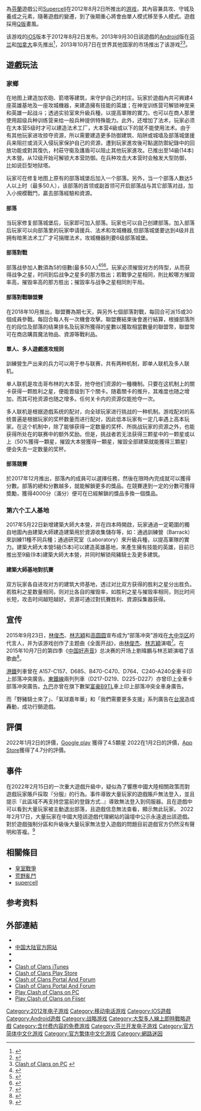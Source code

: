 {{Real world|time=2015-11-12T19:04:22+00:00}}
{{noteTA
|G1=IT
}}
{{Infobox VG
| title = 部落冲突
| image = Clash of Clans icon.jpg
| caption = 应用程式图標
| original = 
| japanese = 
| english = Clash of Clans
| genre = [[战略游戏|战略]]
| platform = [[iOS|iOS]]<br />[[Android|Android]]
| developer = [[Supercell_(游戏公司)|Supercell]]
| publisher = {{vgrelease|}}
| director = 
| producer = 
| designer = 
| distributor = {{vgrelease|}}
| writer = 
| programmer = 
| artist = 
| composer = 
| series = 
| engine = 
| modes = [[大型多人線上遊戲|大型多人線上遊戲]]
| released = '''iOS'''{{Vgrelease|WW|2012年8月2日<ref name=iOS>{{cite web |url=http://www.slidetoplay.com/games/clash-of-clans/ |title=Clash of Clans |publisher=Slide to Play |accessdate=2014-07-08 |archive-date=2018-12-22 |archive-url=https://web.archive.org/web/20181222003724/http://www.slidetoplay.com/games/clash-of-clans/ |dead-url=no }}</ref>}}'''Android'''{{Vgrelease|WW|2013年10月7日<ref name=Android>{{cite web|url=http://www.androidauthority.com/clash-of-clans-hits-the-play-store-281354/|title=Clash of Clans finally hits the Google Play Store|publisher=Androidauthority|date=2013-10-08|last=Koueider|first=Adam|accessdate=2013-11-20|archive-date=2013-10-08|archive-url=https://web.archive.org/web/20131008121048/http://www.androidauthority.com/clash-of-clans-hits-the-play-store-281354/|dead-url=yes}}</ref>}}
| shutdown = 
| onlinegame = 1
}}

{{Vgname|Clash of clans|en=Clash of clans|又译「'''部落衝突'''」，簡稱{{lang|en|'''COC'''}}}}為[[芬蘭|芬蘭]]遊戲公司[[Supercell_(游戏公司)|Supercell]]在2012年8月2日所推出的[[游戏|游戏]]，其內容兼具攻、守城及養成之元素，隨著遊戲的變遷，到了後期重心將會由單人模式移至多人模式。遊戲採用[[Q版|Q版]]畫風。

该游戏的[[iOS|iOS]]版本于2012年8月2日发布。2013年9月30日該遊戲的[[Android|Android]]版在[[芬兰|芬兰]]和[[加拿大|加拿大]]率先推出<ref>{{cite web |author=Tony Zhang |url=http://www.appsgoer.com/2013/10/07/clash-of-clans-finally-launches-on-android-only-in-canada-and-finland-google-play-store/ |title=Clash of Clans Finally Launches on Android, Worldwide Release Now |publisher=AppsGoer |date=2013-10-07 |accessdate=2013-11-20 |archive-url=https://web.archive.org/web/20131017021054/http://www.appsgoer.com/2013/10/07/clash-of-clans-finally-launches-on-android-only-in-canada-and-finland-google-play-store/ |archive-date=2013-10-17 |dead-url=yes }}</ref>，2013年10月7日{{lang|en|Supercell}}在世界其他国家的{{lang|en|Google Play}}市场推出了该游戏<ref>{{cite web |url=http://www.androidauthority.com/clash-of-clans-hits-the-play-store-281354/ |title=Clash of Clans finally hits the Google Play Store |publisher=Androidauthority.com |date=2013-10-08 |accessdate=2013-11-20 |archive-date=2013-10-08 |archive-url=https://web.archive.org/web/20131008121048/http://www.androidauthority.com/clash-of-clans-hits-the-play-store-281354/ |dead-url=yes }}</ref><ref>[http://clashofclanspcworld.com Clash of Clans on PC] {{webarchive|url=https://web.archive.org/web/20170616114408/http://clashofclanspcworld.com/ |date=2017-06-16 }}</ref>。

== 遊戲玩法==
===家鄉===
在地图上建造加农砲、箭塔等建筑，来守护自己的村庄。玩家於遊戲內共可興建4座英雄基地及一座攻城機器，来建造擁有技能的英雄；在神宠训练营可解锁神宠来和英雄一起战斗；透過实验室來升級兵種，以提高軍隊的實力。也可以在商人那里使用超级兵种训练营来给一般兵种提供特殊能力。此外，还增加了法术，玩家必须在大本营5级时才可以建造法术工厂，大本营4級或以下的就不能使用法术。由于有其他玩家进攻掠夺资源，所以需要建造更多防御建筑、陷阱或城墙及部落城堡援兵来阻拦或消灭入侵玩家保护自己的资源，遭到玩家進攻後可點選防禦紀錄中的回放功能或對其復仇，村莊守衛及護盾可以阻止其他玩家進攻。已推出至14級(14本)大本營。从12级开始可解锁大本营防御。在兵种攻击大本营时会触发大型防御，比如说巨型地狱塔。

玩家可在修复地图上原有的部落城堡后加入一个部落。另外，当一个部落人数达5人以上时（最多50人），该部落的首领或副首领可开启部落战与其它部落对战，加入小規模戰鬥，贏去部落經驗和資源。
==== 部落 ====
当玩家修复部落城堡后，玩家即可加入部落。玩家也可以自己创建部落。加入部落后玩家可以向部落里的玩家申请援兵、法术和攻城機器,但部落城堡要达到4级并且拥有暗黑法术工厂才可捐赠法术，攻城機器則要6级部落城堡。

==== 部落對戰 ====
部落战參加人數須為5的倍數(最多50人)<ref>{{Cite web |url=http://en.yibada.com/articles/107712/20160304/clash-of-clans-march-2016-update-major-clan-wars-matchmaking-changes-war-sizes-45v45-35v35-will-be-removed-more-emphasis-on-defensive-progress.htm |title=存档副本 |accessdate=2017-11-21 |archive-date=2017-11-14 |archive-url=https://web.archive.org/web/20171114093514/http://en.yibada.com/articles/107712/20160304/clash-of-clans-march-2016-update-major-clan-wars-matchmaking-changes-war-sizes-45v45-35v35-will-be-removed-more-emphasis-on-defensive-progress.htm |dead-url=yes }}</ref><ref>{{Cite web |url=https://www.gottabemobile.com/clash-of-clans-update-clan-war-matchmaking-improved/ |title=存档副本 |accessdate=2017-11-21 |archive-date=2017-11-14 |archive-url=https://web.archive.org/web/20171114093555/https://www.gottabemobile.com/clash-of-clans-update-clan-war-matchmaking-improved/ |dead-url=no }}</ref><ref>{{Cite web |url=https://clashtoday.com/2016/04/01/clash-of-clans-update-march-2016/ |title=存档副本 |access-date=2017-11-21 |archive-url=https://web.archive.org/web/20171114093613/https://clashtoday.com/2016/04/01/clash-of-clans-update-march-2016/ |archive-date=2017-11-14 |dead-url=yes }}</ref>。玩家必须摧毁对方的阵型，从而获得战争之星，时间到后战争之星多的那方胜出；若戰爭之星相同，則比較哪方摧毀率高，摧毁率高的那方胜出；摧毀率与战争之星相同則平局。

==== 部落對戰聯盟賽 ====

在2018年10月推出，聯盟賽為期七天，與另外七個部落對戰，每回合可派15或30個成員參戰。每回合每人有一次機會攻擊。聯盟賽結束後會進行結算，根據部落所在的段位及部落的结果排名及玩家所獲得的星數以獲取相當數量的聯盟幣，聯盟幣可在商店購買魔法物品、資源等戰利品。

==== 單人、多人遊戲進攻规则 ====
訓練營生产出来的兵力可以用于参与联赛，共有两种机制，即单人联机及多人联机。

单人联机是攻击哥布林的大本营，抢夺他们资源的一種機制。只要在这机制上的關卡获得一颗胜利之星，便能晋级到下个關卡。随着關卡的推升，其难度也随之增加，而其可抢资源也随之增多。任何关卡内的资源仅能抢夺一次。

多人联机是根据遊戲系统的配对，向全球玩家进行挑战的一种机制。游戏配对的系统普遍是根据玩家的奖杯数量而进行配对，因此低本玩家有一定几率遇上高本玩家。在这个机制中，除了能够获得一定数量的奖杯、所挑战玩家的资源之外，也能获得所处在的联赛中的额外奖励。但是，挑战者若无法获得三颗星中的一颗星或以上（50%獲得一顆星，摧毀大本營獲得一顆星，摧毀全部建築就能獲得三顆星）便会失去一定数量的奖杯。

==== 部落競賽 ====
於2017年12月推出，部落內的成員可以選擇任務，然後在限時內完成就可以獲得分數。部落的總和分數越多，就能解鎖更多的獎品。在競賽達到一定的分數可獲得奬勵，獲得4000分（滿分）便可在已經解鎖的獎品多換一個獎品。

===第六个工人基地===
2017年5月22日新增建築大師大本營，并在四本時開啟，玩家通過一定範圍的獨自地圖內由建築大師建造建築用於資源收集儲存等，如：通過訓練營（Barrack）來訓練11種不同兵種；通過研究室（Laboratory）來升級兵種，以提高軍隊的實力。建築大師大本營5級(5本)可以建造英雄基地，來產生擁有技能的英雄，目前已推出至9級(9本)建築大師大本營，并同时解锁飛豬騎士及更多建筑。

==== 建築大師基地對抗賽 ====
双方玩家各自进攻对方的建筑大师基地，透过对比双方获得的胜利之星分出胜负。若胜利之星数量相同，则对比各自的摧毁率，如胜利之星与摧毁率相同，则比时间长短，攻击时间越短越好。资源可通过對抗賽胜利、資源採集器获得。

==宣传==
2015年9月23日，[[林俊杰|林俊杰]]、[[林志穎|林志穎]]和[[高圆圆|高圆圆]]宣布成为“部落冲突”游戏在[[大中华区|大中华区]]的代言人，并为该游戏创作了主题曲《全面开战》，由[[林俊杰|林俊杰]]、[[林志穎|林志穎]]演唱<ref>{{cite news|title=林俊傑林志穎遊戲結緣 合唱《全面開戰》曲|url=http://news.sina.com.tw/article/20150923/15217684.html|publisher=北京新浪網|date=2015-09-23|accessdate=2015年12月1日|deadurl=yes|archiveurl=https://web.archive.org/web/20151208143720/http://news.sina.com.tw/article/20150923/15217684.html|archivedate=2015年12月8日}}</ref>。在2015年10月7日的第四季《[[中国好声音_(第四季)|中国好声音]]》总决赛的开场上劉暐鵬与林志颖演唱了该歌曲<ref>{{cite news|title=林俊杰林志颖"全面开战" 齐助阵"好声音"决赛|url=http://www.js.xinhuanet.com/2015-10/08/c_1116756349.htm|publisher=新华娱乐|date=2015年10月7日|accessdate=2015年12月1日|deadurl=yes|archiveurl=https://web.archive.org/web/20151208054735/http://www.js.xinhuanet.com/2015-10/08/c_1116756349.htm|archivedate=2015年12月8日}}</ref>。

[[港鐵|港鐵]]列車曾在 A157-C157、D685、B470-C470、D764、C240-A240全車卡印上部落冲突廣告。[[東鐵線|東鐵線]]兩列列車（D217-D219、D225-D227）亦曾印上全車卡部落冲突廣告。[[九巴|九巴]]亦曾在旗下數架[[富豪B9TL|富豪B9TL]]車上印上部落冲突全車身廣告。

而「野豬騎士來了」、「氣球嘉年華」和「我們需要更多支援」系列廣告在[[台灣|台灣]]造成轟動，成功行銷遊戲。

==評價==
2022年1月2日的評價，[[Google_play|Google play]] 獲得了4.5顆星
2022在1月2日的評價，[[App_Store_(iOS)|App Store]]獲得了4.7分的評價。

==事件==
在2022年2月15日的一次重大遊戲升級中，疑似為了響應中國大陸相關政策而對遊戲玩家賬戶採取『分服』的行為。事件導致大量玩家的遊戲賬戶無法登入，並且提示『此區域不再支持您當前的登錄方式..』導致無法登入到伺服器。且在遊戲中可以看到大量玩家被主動退出部落，且遊戲信息無法查看，顯示無此玩家。 2022年2月17日，大量玩家在中國大陸該遊戲代理網站的論壇中公示永遠退出該遊戲。 對於遊戲強制分區和升級後大量玩家無法登入遊戲的問題目前遊戲官方仍然沒有聲明和答複。<ref>{{Cite web|title=《部落冲突》更新后无法登陆 国内与国外分服传言惹众怒_游戏频道_中国青年网|url=https://youxi.youth.cn/yw/202202/t20220217_13455935.htm|access-date=2022-02-19|work=youxi.youth.cn}}</ref>

== 相關條目 ==
* [[部落衝突：皇室戰爭|皇室戰爭]]
* [[荒野亂鬥|荒野亂鬥]]
* [[supercell_(遊戲公司)|supercell]]

==参考资料==
{{Reflist}}

==外部連結==
*{{Official website|www.supercell.net/games/view/clash-of-clans}}
*[http://coc.kunlun.com/ 中国大陆官方网站] {{Wayback|url=http://coc.kunlun.com/ |date=20151126214911 }}
*{{Facebook|ClashofClans|Clash of Clans}}
*{{Sinaweibo|coc365|部落冲突Clash-of-Clans}}
*[http://itunes.apple.com/us/app/clash-of-clans/id529479190 Clash of Clans iTunes] {{Wayback|url=http://itunes.apple.com/us/app/clash-of-clans/id529479190 |date=20131028163926 }}
*[http://play.google.com/store/apps/details?id=com.supercell.clashofclans Clash of Clans Play Store] {{Wayback|url=http://play.google.com/store/apps/details?id=com.supercell.clashofclans |date=20131024151813 }}
*[http://clashofclanstr.com/ Clash of Clans Portal And Forum] {{Wayback|url=http://clashofclanstr.com/ |date=20150402121739 }}
*[https://eagleapk.info/gladiator-heroes-clash/ Clash of Clans Portal And Forum] {{Wayback|url=https://eagleapk.info/gladiator-heroes-clash/ |date=20150402121739 }}
*[https://web.archive.org/web/20191226084911/https://clashofclansforpcc.com/ Play Clash of Clans on PC]
*[https://www.fiiser.com/app/c/Clash+of+Clans-A-1483774 Play Clash of Clans on Fiiser] {{Wayback|url=https://www.fiiser.com/app/c/Clash+of+Clans-A-1483774 |date=20151117022253 }}

{{Supercell}}
{{DEFAULTSORT:Clash of Clans}}
[[Category:2012年电子游戏|Category:2012年电子游戏]]
[[Category:移动电话游戏|Category:移动电话游戏]]
[[Category:IOS遊戲|Category:IOS遊戲]]
[[Category:Android遊戲|Category:Android遊戲]]
[[Category:战略游戏|Category:战略游戏]]
[[Category:大型多人線上即時戰略遊戲|Category:大型多人線上即時戰略遊戲]]
[[Category:含付费内容的免费游戏|Category:含付费内容的免费游戏]]
[[Category:芬兰开发电子游戏|Category:芬兰开发电子游戏]]
[[Category:官方简体中文化游戏|Category:官方简体中文化游戏]]
[[Category:官方繁体中文化游戏|Category:官方繁体中文化游戏]]
[[Category:網路迷因|Category:網路迷因]]